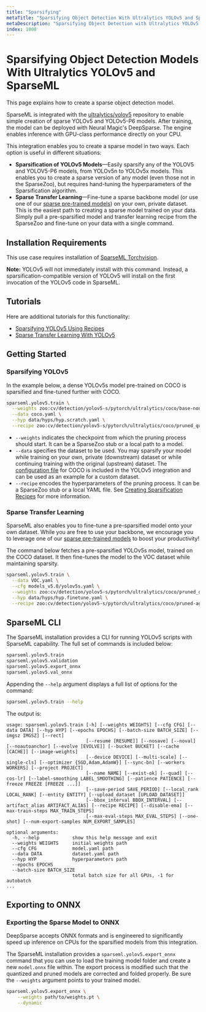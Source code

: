 ```yaml
---
title: "Sparsifying"
metaTitle: "Sparsifying Object Detection With Ultralytics YOLOv5 and SparseML"
metaDescription: "Sparsifying Object Detection with Ultralytics YOLOv5 and SparseML to create cheaper and more performant models"
index: 1000
---
```


# Sparsifying Object Detection Models With Ultralytics YOLOv5 and SparseML

This page explains how to create a sparse object detection model.

SparseML is integrated with the [ultralytics/yolov5](https://github.com/ultralytics/yolov5) repository to enable simple creation of sparse YOLOv5 and YOLOv5-P6 models.
After training, the model can be deployed with Neural Magic's DeepSparse. The engine enables inference with GPU-class performance directly on your CPU.

This integration enables you to create a sparse model in two ways. Each option is useful in different situations:
- **Sparsification of YOLOv5 Models**&mdash;Easily sparsify any of the YOLOV5 and YOLOV5-P6 models, from YOLOv5n to YOLOv5x models. This enables you to create a sparse version of any model (even those not in the SparseZoo), but requires hand-tuning the hyperparameters of the Sparsification algorithm.
- **Sparse Transfer Learning**&mdash;Fine-tune a sparse backbone model (or use one of our [sparse pre-trained models](https://sparsezoo.neuralmagic.com/?domain=cv&sub_domain=detection&page=1)) on your own, private dataset. This is the easiest path to creating a sparse model trained on your data. Simply pull a pre-sparsified model and transfer learning recipe from the SparseZoo and fine-tune on your data with a single command.

## Installation Requirements

This use case requires installation of [SparseML Torchvision](/get-started/install/sparseml).

 **Note:** YOLOv5 will not immediately install with this command. Instead, a sparsification-compatible version of YOLOv5 will install on the first invocation of the YOLOv5 code in SparseML.

## Tutorials

Here are additional tutorials for this functionality:

- [Sparsifying YOLOv5 Using Recipes](https://github.com/neuralmagic/sparseml/blob/main/integrations/ultralytics-yolov5/tutorials/sparsify-from-scratch.md)
- [Sparse Transfer Learning With YOLOv5](https://github.com/neuralmagic/sparseml/blob/main/integrations/ultralytics-yolov5/tutorials/sparse-transfer-learning.md)

## Getting Started

### Sparsifying YOLOv5
In the example below, a dense YOLOv5s model pre-trained on COCO is sparsified and fine-tuned further with COCO.

```bash
sparseml.yolov5.train \
  --weights zoo:cv/detection/yolov5-s/pytorch/ultralytics/coco/base-none \
  --data coco.yaml \
  --hyp data/hyps/hyp.scratch.yaml \
  --recipe zoo:cv/detection/yolov5-s/pytorch/ultralytics/coco/pruned_quant-aggressive_94
```

- `--weights` indicates the checkpoint from which the pruning process should start. It can be a SparseZoo stub or a local path to a model.
- `--data` specifies the dataset to be used. You may sparsify your model while training on your own, private (downstream) dataset or while continuing training with the original (upstream) dataset. The [configuration file](https://github.com/neuralmagic/yolov5/blob/master/data/coco.yaml) for COCO is included in the YOLOv5 integration and can be used as an example for a custom dataset.
- `--recipe` encodes the hyperparameters of the pruning process. It can be a SparseZoo stub or a local YAML file. See [Creating Sparsification Recipes](/user-guides/recipes/creating) for more information.

### Sparse Transfer Learning

SparseML also enables you to fine-tune a pre-sparsified model onto your own dataset.
While you are free to use your backbone, we encourage you to leverage one of our [sparse pre-trained models](https://sparsezoo.neuralmagic.com) to boost your productivity!

The command below fetches a pre-sparsified YOLOv5s model, trained on the COCO dataset. It then fine-tunes the model to the VOC dataset while maintaining sparsity.
```bash
sparseml.yolov5.train \
  --data VOC.yaml \
  --cfg models_v5.0/yolov5s.yaml \
  --weights zoo:cv/detection/yolov5-s/pytorch/ultralytics/coco/pruned_quant-aggressive_94?recipe_type=transfer \
  --hyp data/hyps/hyp.finetune.yaml \
  --recipe zoo:cv/detection/yolov5-s/pytorch/ultralytics/coco/pruned-aggressive_96
```

## SparseML CLI

The SparseML installation provides a CLI for running YOLOv5 scripts with SparseML capability. The full set of commands is included below:

```bash
sparseml.yolov5.train
sparseml.yolov5.validation
sparseml.yolov5.export_onnx
sparseml.yolov5.val_onnx
```

Appending the `--help` argument displays a full list of options for the command:
```bash
sparseml.yolov5.train --help
```

The output is:
```
usage: sparseml.yolov5.train [-h] [--weights WEIGHTS] [--cfg CFG] [--data DATA] [--hyp HYP] [--epochs EPOCHS] [--batch-size BATCH_SIZE] [--imgsz IMGSZ] [--rect]
                             [--resume [RESUME]] [--nosave] [--noval] [--noautoanchor] [--evolve [EVOLVE]] [--bucket BUCKET] [--cache [CACHE]] [--image-weights]
                             [--device DEVICE] [--multi-scale] [--single-cls] [--optimizer {SGD,Adam,AdamW}] [--sync-bn] [--workers WORKERS] [--project PROJECT]
                             [--name NAME] [--exist-ok] [--quad] [--cos-lr] [--label-smoothing LABEL_SMOOTHING] [--patience PATIENCE] [--freeze FREEZE [FREEZE ...]]
                             [--save-period SAVE_PERIOD] [--local_rank LOCAL_RANK] [--entity ENTITY] [--upload_dataset [UPLOAD_DATASET]]
                             [--bbox_interval BBOX_INTERVAL] [--artifact_alias ARTIFACT_ALIAS] [--recipe RECIPE] [--disable-ema] [--max-train-steps MAX_TRAIN_STEPS]
                             [--max-eval-steps MAX_EVAL_STEPS] [--one-shot] [--num-export-samples NUM_EXPORT_SAMPLES]

optional arguments:
  -h, --help            show this help message and exit
  --weights WEIGHTS     initial weights path
  --cfg CFG             model.yaml path
  --data DATA           dataset.yaml path
  --hyp HYP             hyperparameters path
  --epochs EPOCHS
  --batch-size BATCH_SIZE
                        total batch size for all GPUs, -1 for autobatch
...
```

## Exporting to ONNX

### Exporting the Sparse Model to ONNX
DeepSparse accepts ONNX formats and is engineered to significantly speed up inference on CPUs for the sparsified models from this integration.

The SparseML installation provides a `sparseml.yolov5.export_onnx` command that you can use to load the training model folder and create a new `model.onnx` file within. The export process is modified such that the quantized and pruned models are corrected and folded properly. Be sure the `--weights` argument points to your trained model.
```bash
sparseml.yolov5.export_onnx \
    --weights path/to/weights.pt \
    --dynamic
```

